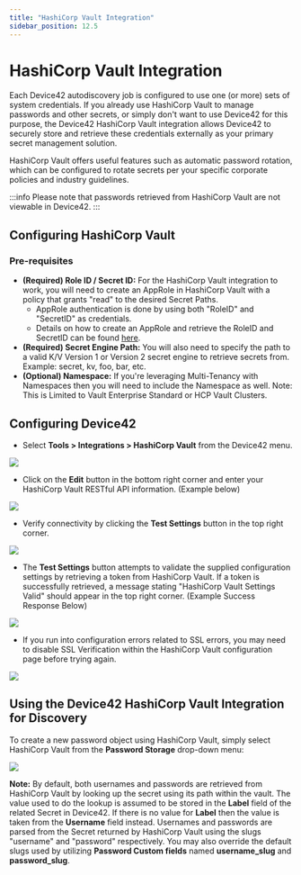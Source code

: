 ---
title: "HashiCorp Vault Integration"
sidebar_position: 12.5
---

# HashiCorp Vault Integration

Each Device42 autodiscovery job is configured to use one (or more) sets of system credentials. If you already use HashiCorp Vault to manage passwords and other secrets, or simply don't want to use Device42 for this purpose, the Device42 HashiCorp Vault integration allows Device42 to securely store and retrieve these credentials externally as your primary secret management solution.

HashiCorp Vault offers useful features such as automatic password rotation, which can be configured to rotate secrets per your specific corporate policies and industry guidelines.

:::info
Please note that passwords retrieved from HashiCorp Vault are not viewable in Device42.
:::

## Configuring HashiCorp Vault

### Pre-requisites

- **(Required) Role ID / Secret ID:** For the HashiCorp Vault integration to work, you will need to create an AppRole in HashiCorp Vault with a policy that grants "read" to the desired Secret Paths. 
    - AppRole authentication is done by using both "RoleID" and "SecretID" as credentials. 
    - Details on how to create an AppRole and retrieve the RoleID and SecretID can be found [here](https://developer.hashicorp.com/vault/docs/auth/approle).
- **(Required) Secret Engine Path:** You will also need to specify the path to a valid K/V Version 1 or Version 2 secret engine to retrieve secrets from. Example: secret, kv, foo, bar, etc.
- **(Optional) Namespace:** If you're leveraging Multi-Tenancy with Namespaces then you will need to include the Namespace as well. Note: This is Limited to Vault Enterprise Standard or HCP Vault Clusters.


## Configuring Device42

- Select **Tools > Integrations > HashiCorp Vault** from the Device42 menu.

![](/assets/images/hashicorp-vault-integration/HashiCorp_2.png)

- Click on the **Edit** button in the bottom right corner and enter your HashiCorp Vault RESTful API information. (Example below)

![](/assets/images/hashicorp-vault-integration/HashiCorp_3.png)

- Verify connectivity by clicking the **Test Settings** button in the top right corner.

![](/assets/images/hashicorp-vault-integration/HashiCorp_4.png)

- The **Test Settings** button attempts to validate the supplied configuration settings by retrieving a token from HashiCorp Vault. If a token is successfully retrieved, a message stating "HashiCorp Vault Settings Valid" should appear in the top right corner. (Example Success Response Below)

![](/assets/images/hashicorp-vault-integration/HashiCorp_5.png)

- If you run into configuration errors related to SSL errors, you may need to disable SSL Verification within the HashiCorp Vault configuration page before trying again. 

![](/assets/images/hashicorp-vault-integration/HashiCorp_6.png)

## Using the Device42 HashiCorp Vault Integration for Discovery

To create a new password object using HashiCorp Vault, simply select HashiCorp Vault from the **Password Storage** drop-down menu:

![](/assets/images/hashicorp-vault-integration/HashiCorp_1.png)

**Note:** By default, both usernames and passwords are retrieved from HashiCorp Vault by looking up the secret using its path within the vault. The value used to do the lookup is assumed to be stored in the **Label** field of the related Secret in Device42. If there is no value for **Label** then the value is taken from the **Username** field instead. Usernames and passwords are parsed from the Secret returned by HashiCorp Vault using the slugs "username" and "password" respectively. You may also override the default slugs used by utilizing **Password Custom fields** named **username_slug** and **password_slug**.
